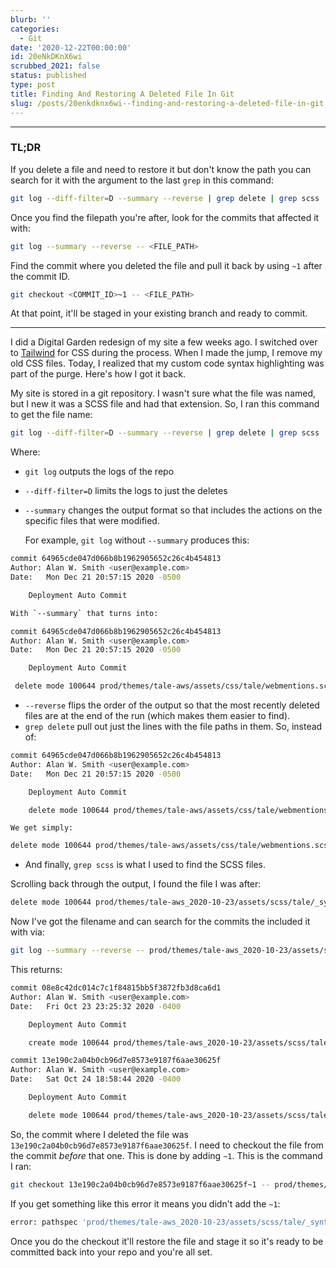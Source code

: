 ```yaml
---
blurb: ''
categories:
  - Git
date: '2020-12-22T00:00:00'
id: 20eNkDKnX6wi
scrubbed_2021: false
status: published
type: post
title: Finding And Restoring A Deleted File In Git
slug: /posts/20enkdknx6wi--finding-and-restoring-a-deleted-file-in-git
---
```


---


### TL;DR

If you delete a file and need to restore it but don't know the path you can search for it with the argument to the last `grep` in this command:

```bash
git log --diff-filter=D --summary --reverse | grep delete | grep scss
```


Once you find the filepath you're after, look for the commits that affected it with:

```bash
git log --summary --reverse -- <FILE_PATH>
```

Find the commit where you deleted the file and pull it back by using `~1` after the commit ID. 

```bash
git checkout <COMMIT_ID>~1 -- <FILE_PATH>
```

At that point, it'll be staged in your existing branch and ready to commit. 

---



I did a Digital Garden redesign of my site a few weeks ago. I switched over to [Tailwind](https://tailwindcss.com) for CSS during the process. When I made the jump, I remove my old CSS files. Today, I realized that my custom code syntax highlighting was part of the purge. Here's how I got it back. 

My site is stored in a git repository. I wasn't sure what the file was named, but I new it was a SCSS file and had that extension. So, I ran this command to get the file name:

```bash
git log --diff-filter=D --summary --reverse | grep delete | grep scss
```

Where:

- `git log` outputs the logs of the repo
- `--diff-filter=D` limits the logs to just the deletes
- `--summary` changes the output format so that includes the actions on the specific files that were modified.

    For example, `git log` without `--summary` produces this:

```bash
commit 64965cde047d066b8b1962905652c26c4b454813
Author: Alan W. Smith <user@example.com>
Date:   Mon Dec 21 20:57:15 2020 -0500

    Deployment Auto Commit    

With `--summary` that turns into:

commit 64965cde047d066b8b1962905652c26c4b454813
Author: Alan W. Smith <user@example.com>
Date:   Mon Dec 21 20:57:15 2020 -0500

    Deployment Auto Commit

 delete mode 100644 prod/themes/tale-aws/assets/css/tale/webmentions.scss    
```

- `--reverse` flips the order of the output so that the most recently deleted files are at the end of the run (which makes them easier to find).
- `grep delete` pull out just the lines with the file paths in them. So, instead of:

```bash
commit 64965cde047d066b8b1962905652c26c4b454813
Author: Alan W. Smith <user@example.com>
Date:   Mon Dec 21 20:57:15 2020 -0500

    Deployment Auto Commit

    delete mode 100644 prod/themes/tale-aws/assets/css/tale/webmentions.scss 
```

    We get simply:

```bash
delete mode 100644 prod/themes/tale-aws/assets/css/tale/webmentions.scss
```

- And finally, `grep scss` is what I used to find the SCSS files. 

Scrolling back through the output, I found the file I was after:

```bash
delete mode 100644 prod/themes/tale-aws_2020-10-23/assets/scss/tale/_syntax.scss
```

Now I've got the filename and can search for the commits the included it with via:

```bash
git log --summary --reverse -- prod/themes/tale-aws_2020-10-23/assets/scss/tale/_syntax.scss
```


This returns:

```bash
commit 08e8c42dc014c7c1f84815bb5f3872fb3d8ca6d1
Author: Alan W. Smith <user@example.com>
Date:   Fri Oct 23 23:25:32 2020 -0400

    Deployment Auto Commit

    create mode 100644 prod/themes/tale-aws_2020-10-23/assets/scss/tale/_syntax.scss

commit 13e190c2a04b0cb96d7e8573e9187f6aae30625f
Author: Alan W. Smith <user@example.com>
Date:   Sat Oct 24 18:58:44 2020 -0400

    Deployment Auto Commit

    delete mode 100644 prod/themes/tale-aws_2020-10-23/assets/scss/tale/_syntax.scss
```

So, the commit where I deleted the file was `13e190c2a04b0cb96d7e8573e9187f6aae30625f`. I need to checkout the file from the commit _before_ that one. This is done by adding `~1`. This is the command I ran:

```bash
git checkout 13e190c2a04b0cb96d7e8573e9187f6aae30625f~1 -- prod/themes/tale-aws_2020-10-23/assets/scss/tale/_syntax.scss
```

If you get something like this error it means you didn't add the `~1`:

```bash
error: pathspec 'prod/themes/tale-aws_2020-10-23/assets/scss/tale/_syntax.scss' did not match any file(s) known to git
```

Once you do the checkout it'll restore the file and stage it so it's ready to be committed back into your repo and you're all set.
